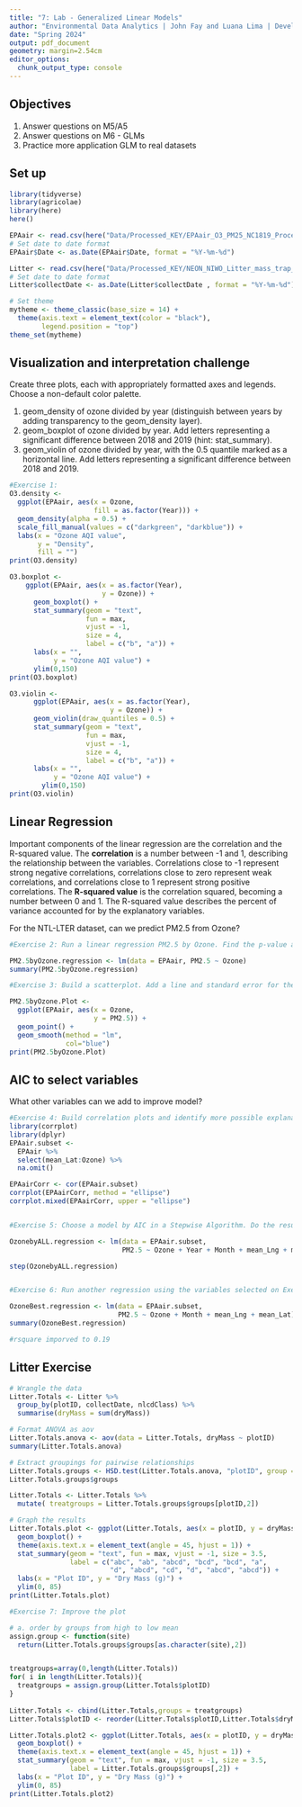 ```yaml
---
title: "7: Lab - Generalized Linear Models"
author: "Environmental Data Analytics | John Fay and Luana Lima | Developed by Kateri Salk"
date: "Spring 2024"
output: pdf_document
geometry: margin=2.54cm
editor_options: 
  chunk_output_type: console
---
```


## Objectives
1. Answer questions on M5/A5
2. Answer questions on M6 - GLMs
3. Practice more application GLM to real datasets


## Set up
```r
library(tidyverse)
library(agricolae)   
library(here)
here()

EPAair <- read.csv(here("Data/Processed_KEY/EPAair_O3_PM25_NC1819_Processed.csv"), stringsAsFactors = TRUE)
# Set date to date format
EPAair$Date <- as.Date(EPAair$Date, format = "%Y-%m-%d")

Litter <- read.csv(here("Data/Processed_KEY/NEON_NIWO_Litter_mass_trap_Processed.csv"), stringsAsFactors = TRUE)
# Set date to date format
Litter$collectDate <- as.Date(Litter$collectDate , format = "%Y-%m-%d")

# Set theme
mytheme <- theme_classic(base_size = 14) +
  theme(axis.text = element_text(color = "black"), 
        legend.position = "top")
theme_set(mytheme)
```



## Visualization and interpretation challenge

Create three plots, each with appropriately formatted axes and legends. Choose a non-default color palette.

1. geom_density of ozone divided by year (distinguish between years by adding transparency to the geom_density layer).
2. geom_boxplot of ozone divided by year. Add letters representing a significant difference between 2018 and 2019 (hint: stat_summary). 
3. geom_violin of ozone divided by year, with the 0.5 quantile marked as a horizontal line. Add letters representing a significant difference between 2018 and 2019. 

```r
#Exercise 1:
O3.density <- 
  ggplot(EPAair, aes(x = Ozone, 
                     fill = as.factor(Year))) +
  geom_density(alpha = 0.5) +
  scale_fill_manual(values = c("darkgreen", "darkblue")) +
  labs(x = "Ozone AQI value", 
       y = "Density", 
       fill = "")
print(O3.density)

O3.boxplot <- 
    ggplot(EPAair, aes(x = as.factor(Year), 
                       y = Ozone)) +
      geom_boxplot() +
      stat_summary(geom = "text", 
                   fun = max, 
                   vjust = -1, 
                   size = 4, 
                   label = c("b", "a")) +
      labs(x = "", 
           y = "Ozone AQI value") +
      ylim(0,150)
print(O3.boxplot)

O3.violin <- 
      ggplot(EPAair, aes(x = as.factor(Year), 
                         y = Ozone)) +
      geom_violin(draw_quantiles = 0.5) +
      stat_summary(geom = "text", 
                   fun = max, 
                   vjust = -1, 
                   size = 4, 
                   label = c("b", "a")) +
      labs(x = "", 
           y = "Ozone AQI value") +
        ylim(0,150)
print(O3.violin)

```

## Linear Regression

Important components of the linear regression are the correlation and the R-squared value. The **correlation** is a number between -1 and 1, describing the relationship between the variables. Correlations close to -1 represent strong negative correlations, correlations close to zero represent weak correlations, and correlations close to 1 represent strong positive correlations. The **R-squared value** is the correlation squared, becoming a number between 0 and 1. The R-squared value describes the percent of variance accounted for by the explanatory variables. 

For the NTL-LTER dataset, can we predict PM2.5 from Ozone?

```r

#Exercise 2: Run a linear regression PM2.5 by Ozone. Find the p-value and R-squared value. 

PM2.5byOzone.regression <- lm(data = EPAair, PM2.5 ~ Ozone)
summary(PM2.5byOzone.regression)

#Exercise 3: Build a scatterplot. Add a line and standard error for the linear regression. Add the regression equation to the plot

PM2.5byOzone.Plot <- 
  ggplot(EPAair, aes(x = Ozone, 
                     y = PM2.5)) +
  geom_point() +
  geom_smooth(method = "lm",
              col="blue") 
print(PM2.5byOzone.Plot) 

```


## AIC to select variables

What other variables can we add to improve model?

```r

#Exercise 4: Build correlation plots and identify more possible explanatory variables to add to the regression.
library(corrplot)
library(dplyr)
EPAair.subset <- 
  EPAair %>%
  select(mean_Lat:Ozone) %>%
  na.omit()

EPAairCorr <- cor(EPAair.subset)
corrplot(EPAairCorr, method = "ellipse")
corrplot.mixed(EPAairCorr, upper = "ellipse")


#Exercise 5: Choose a model by AIC in a Stepwise Algorithm. Do the results from AIC match the variables you selected on Exercise 5?

OzonebyALL.regression <- lm(data = EPAair.subset, 
                            PM2.5 ~ Ozone + Year + Month + mean_Lng + mean_Lat)

step(OzonebyALL.regression)


#Exercise 6: Run another regression using the variables selected on Exercise 5. Compare r-squared value with the one from Exercise 5. 

OzoneBest.regression <- lm(data = EPAair.subset, 
                           PM2.5 ~ Ozone + Month + mean_Lng + mean_Lat)
summary(OzoneBest.regression)

#rsquare imporved to 0.19
```



## Litter Exercise

```r
# Wrangle the data
Litter.Totals <- Litter %>%
  group_by(plotID, collectDate, nlcdClass) %>%
  summarise(dryMass = sum(dryMass))

# Format ANOVA as aov
Litter.Totals.anova <- aov(data = Litter.Totals, dryMass ~ plotID)
summary(Litter.Totals.anova)

# Extract groupings for pairwise relationships
Litter.Totals.groups <- HSD.test(Litter.Totals.anova, "plotID", group = TRUE)
Litter.Totals.groups$groups

Litter.Totals <- Litter.Totals %>%
  mutate( treatgroups = Litter.Totals.groups$groups[plotID,2])

# Graph the results
Litter.Totals.plot <- ggplot(Litter.Totals, aes(x = plotID, y = dryMass)) +
  geom_boxplot() +
  theme(axis.text.x = element_text(angle = 45, hjust = 1)) +
  stat_summary(geom = "text", fun = max, vjust = -1, size = 3.5,
               label = c("abc", "ab", "abcd", "bcd", "bcd", "a", 
                         "d", "abcd", "cd", "d", "abcd", "abcd")) +
  labs(x = "Plot ID", y = "Dry Mass (g)") +
  ylim(0, 85)
print(Litter.Totals.plot)

```

```r
#Exercise 7: Improve the plot

# a. order by groups from high to low mean
assign.group <- function(site)
  return(Litter.Totals.groups$groups[as.character(site),2])


treatgroups=array(0,length(Litter.Totals))
for( i in length(Litter.Totals)){
  treatgroups = assign.group(Litter.Totals$plotID)
}
  
Litter.Totals <- cbind(Litter.Totals,groups = treatgroups)
Litter.Totals$plotID <- reorder(Litter.Totals$plotID,Litter.Totals$dryMass,FUN=mean)

Litter.Totals.plot2 <- ggplot(Litter.Totals, aes(x = plotID, y = dryMass)) +
  geom_boxplot() +
  theme(axis.text.x = element_text(angle = 45, hjust = 1)) +
  stat_summary(geom = "text", fun = max, vjust = -1, size = 3.5,
               label = Litter.Totals.groups$groups[,2]) +
  labs(x = "Plot ID", y = "Dry Mass (g)") +
  ylim(0, 85)
print(Litter.Totals.plot2)
```


